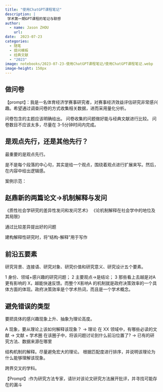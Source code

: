 ```yaml
---
title: "使用ChatGPT课程笔记"
description: |
 学术第一期GPT课程的笔记与联想
author:
  - name: Jason ZHOU
    url: 
date:  2023-07-23
categories:
  - 随笔
  - 提问模板
  - 经典文献
  - "2023"
image: notebooks/2023-07-23-使用ChatGPT课程笔记/使用ChatGPT课程笔记.webp
image-height: 150px
---
```


## 做问卷

【prompt】：我是一名体育经济学赛事研究者，对赛事经济效益评估研究非常感兴趣。希望通过调查问卷的方式收集相关数据，进而采用量化分析。

问卷包含的主题应该明确给出。
问卷收集的问题做好能与经典文献进行比较。
问卷数目不应该太多，尽量在 3-5分钟时间内完成。



## 是观点先行，还是其他先行？

最重要的是观点先行。

是不是每个段落的中心句，其实是给一个观点，围绕着观点进行扩展来写。然后，在内容中给出逻辑感。

案例示范：

## 赵鼎新的两篇论文→机制解释与发问

《质性社会学研究的差异性发问和发问艺术》
《论机制解释在社会学中的地位及其局限》

通过比较差异提出好的问题

建构解释性研究时，将“结构-解释”用于写作

## 前沿五要素

研究背景、连接语、研究对象、研究价值和研究意义、研究设计五个要素。

1 身份、领域+感兴趣的研究问题；
2 主要观点→是结论；
3 那些看上去越是对A更有影响的 X，越能快速反馈。而整个X影响A 的机制就是政府决策效率的一个具体方面的体现。政府决策效率是个学术热词，而且是一个学术概念。

## 避免错误的类型

要把具体的感兴趣现象上升、抽象为理论高度。

A 现象，要从理论上该如何解释该现象？
→ 理论
在 XX 领域中，有哪些必读的文献
→ 文献 + 学术圈
在该圈子中，将该问题讨论到什么前沿位置了?
→ 已有的研究方法、数据来源在哪里

结构机制的解释。尽量避免宏大的理论。
根据匹配度进行排序，并说明该理论为什么能够理解该现象。

跨界交叉的学科。

【Prompt】:作为研究方法专家，请针对该论文研究方法展开批评，并寻找可能存在的漏斗
